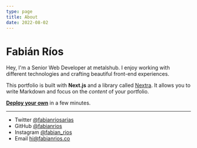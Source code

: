 ```yaml
---
type: page
title: About
date: 2022-08-02
---
```


# Fabián Ríos

Hey, I'm a Senior Web Developer at metalshub. I enjoy working with different technologies and crafting beautiful front-end experiences.

This portfolio is built with **Next.js** and a library called [Nextra](https://nextra.vercel.app/). It allows you to write Markdown and focus on the _content_ of your portfolio.

[**Deploy your own**](https://vercel.com/new/git/external?repository-url=https://github.com/vercel-solutions/nextjs-portfolio-starter&project-name=portfolio&repository-name=portfolio) in a few minutes.

---

- Twitter [@fabianriosarias](https://twitter.com/fabianriosarias)
- GitHub [@fabianrios](https://github.com/fabianrios)
- Instagram [@fabian_rios](https://instagram.com/fabian_rios)
- Email hi@fabianrios.co
